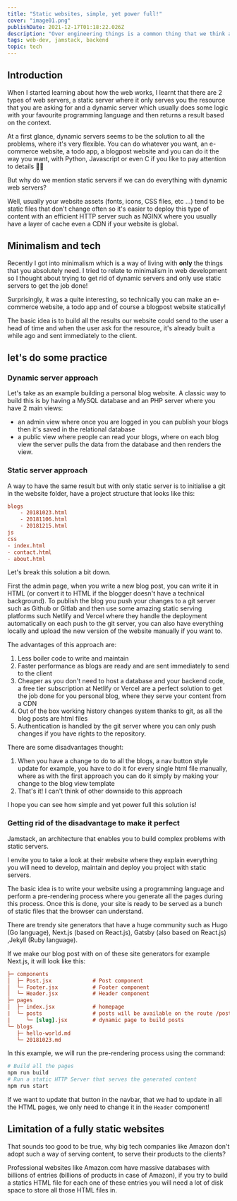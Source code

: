 ```yaml
---
title: "Static websites, simple, yet power full!"
cover: "image01.png"
publishDate: 2021-12-17T01:18:22.026Z
description: "Over engineering things is a common thing that we think about, but what about if we actually simplify some fundamentals in web."
tags: web-dev, jamstack, backend
topic: tech
---
```


## Introduction

When I started learning about how the web works, I learnt that there are 2 types of web servers, a static server where it only serves you the resource that you are asking for and a dynamic server which usually does some logic with your favourite programming language and then returns a result based on the context.

At a first glance, dynamic servers seems to be the solution to all the problems, where it's very flexible. You can do whatever you want, an e-commerce website, a todo app, a blogpost website and you can do it the way you want, with Python, Javascript or even C if you like to pay attention to details 🕵️‍♂️

But why do we mention static servers if we can do everything with dynamic web servers?

Well, usually your website assets (fonts, icons, CSS files, etc ...) tend to be static files that don't change often so it's easier to deploy this type of content with an efficient HTTP server such as NGINX where you usually have a layer of cache even a CDN if your website is global.

## Minimalism and tech

Recently I got into minimalism which is a way of living with **only** the things that you absolutely need. I tried to relate to minimalism in web development so I thought about trying to get rid of dynamic servers and only use static servers to get the job done!

Surprisingly, it was a quite interesting, so technically you can make an e-commerce website, a todo app and of course a blogpost website statically!

The basic idea is to build all the results our website could send to the user a head of time and when the user ask for the resource, it's already built a while ago and sent immediately to the client.

## let's do some practice

### Dynamic server approach

Let's take as an example building a personal blog website. A classic way to build this is by having a MySQL database and an PHP server where you have 2 main views:

- an admin view where once you are logged in you can publish your blogs then it's saved in the relational database
- a public view where people can read your blogs, where on each blog view the server pulls the data from the database and then renders the view.

### Static server approach

A way to have the same result but with only static server is to initialise a git in the website folder, have a project structure that looks like this:

```ini
blogs
	- 20181023.html
	- 20181106.html
	- 20181215.html
js
css
- index.html
- contact.html
- about.html
```

Let's break this solution a bit down.

First the admin page, when you write a new blog post, you can write it in HTML (or convert it to HTML if the blogger doesn't have a technical background). To publish the blog you push your changes to a git server such as Github or Gitlab and then use some amazing static serving platforms such Netlify and Vercel where they handle the deployment automatically on each push to the git server, you can also have everything locally and upload the new version of the website manually if you want to.

The advantages of this approach are:

1. Less boiler code to write and maintain
2. Faster performance as blogs are ready and are sent immediately to send to the client
3. Cheaper as you don't need to host a database and your backend code, a free tier subscription at Netlify or Vercel are a perfect solution to get the job done for you personal blog, where they serve your content from a CDN
4. Out of the box working history changes system thanks to git, as all the blog posts are html files
5. Authentication is handled by the git server where you can only push changes if you have rights to the repository.

There are some disadvantages thought:

1. When you have a change to do to all the blogs, a nav button style update for example, you have to do it for every single html file manually, where as with the first approach you can do it simply by making your change to the blog view template
2. That's it! I can't think of other downside to this approach

I hope you can see how simple and yet power full this solution is!

### Getting rid of the disadvantage to make it perfect

Jamstack, an architecture that enables you to build complex problems with static servers.

I envite you to take a look at their website where they explain everything you will need to develop, maintain and deploy you project with static servers.

The basic idea is to write your website using a programming language and perform a pre-rendering process where you generate all the pages during this process. Once this is done, your site is ready to be served as a bunch of static files that the browser can understand.

There are trendy site generators that have a huge community such as Hugo (Go language), Next.js (based on React.js), Gatsby (also based on React.js) ,Jekyll (Ruby language).

If we make our blog post with on of these site generators for example Next.js, it will look like this:

```ini
├─ components
│  ├─ Post.jsx             # Post component
│  └─ Footer.jsx           # Footer component
│  └─ Header.jsx           # Header component
├─ pages
│  ├─ index.jsx            # homepage
|  └─ posts                # posts will be available on the route /posts/
|     └─ [slug].jsx        # dynamic page to build posts
└─ blogs
   ├─ hello-world.md
   └─ 20181023.md
```

In this example, we will run the pre-rendering process using the command:

```bash
# Build all the pages
npm run build
# Run a static HTTP Server that serves the generated content
npm run start
```

If we want to update that button in the navbar, that we had to update in all the HTML pages, we only need to change it in the `Header` component!

## Limitation of a fully static websites

That sounds too good to be true, why big tech companies like Amazon don't adopt such a way of serving content, to serve their products to the clients?

Professional websites like Amazon.com have massive databases with billions of entries (billions of products in case of Amazon), if you try to build a statics HTML file for each one of these entries you will need a lot of disk space to store all those HTML files in.
